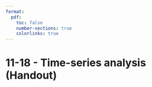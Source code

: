 ```yaml
---
format:
  pdf:
    toc: false
    number-sections: true
    colorlinks: true
---
```


# 11-18 - Time-series analysis (Handout)
